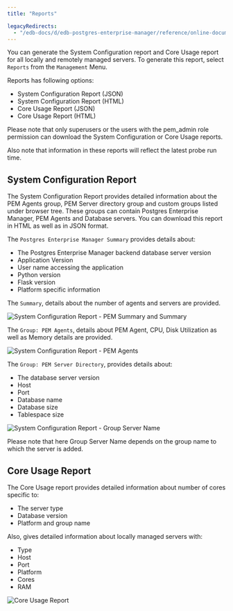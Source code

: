 ```yaml
---
title: "Reports"

legacyRedirects:
  - "/edb-docs/d/edb-postgres-enterprise-manager/reference/online-documentation/8.0/reports.html"
---
```


<div id="reports" class="registered_link"></div>

You can generate the System Configuration report and Core Usage report for all locally and remotely managed servers. To generate this report, select `Reports` from the `Management` Menu.

Reports has following options:

-   System Configuration Report (JSON)
-   System Configuration Report (HTML)
-   Core Usage Report (JSON)
-   Core Usage Report (HTML)

Please note that only superusers or the users with the pem_admin role permission can download the System Configuration or Core Usage reports.

Also note that information in these reports will reflect the latest probe run time.

## System Configuration Report

The System Configuration Report provides detailed information about the PEM Agents group, PEM Server directory group and custom groups listed under browser tree. These groups can contain Postgres Enterprise Manager, PEM Agents and Database servers. You can download this report in HTML as well as in JSON format.

The `Postgres Enterprise Manager Summary` provides details about:

-   The Postgres Enterprise Manager backend database server version
-   Application Version
-   User name accessing the application
-   Python version
-   Flask version
-   Platform specific information

The `Summary`, details about the number of agents and servers are provided.

![System Configuration Report - PEM Summary and Summary](../images/system_configuration_report_pem_summary_and_summary.png)

The `Group: PEM Agents`, details about PEM Agent, CPU, Disk Utilization as well as Memory details are provided.

![System Configuration Report - PEM Agents](../images/system_configuration_report_pem_agents.png)

The `Group: PEM Server Directory`, provides details about:

-   The database server version
-   Host
-   Port
-   Database name
-   Database size
-   Tablespace size

![System Configuration Report - Group Server Name](../images/system_configuration_report_pem_server_directory.png)

Please note that here Group Server Name depends on the group name to which the server is added.

## Core Usage Report

The Core Usage report provides detailed information about number of cores specific to:

-   The server type
-   Database version
-   Platform and group name

Also, gives detailed information about locally managed servers with:

-   Type
-   Host
-   Port
-   Platform
-   Cores
-   RAM

![Core Usage Report](../images/core_usage_report.png)
